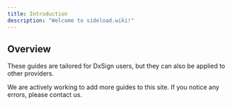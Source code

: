 ```yaml
---
title: Introduction
description: "Welcome to sideload.wiki!"
---
```


## Overview

These guides are tailored for DxSign users, but they can also be applied to other providers.

<Tip>
  We are actively working to add more guides to this site. If you notice any
  errors, please contact us.
</Tip>
